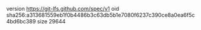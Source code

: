 version https://git-lfs.github.com/spec/v1
oid sha256:a313681559eb1f0b4486b3c63db5b1e7080f6237c390ce8a0ea6f5c4bd6bc389
size 29644
